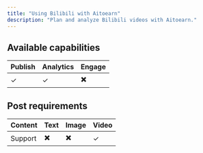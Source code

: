 ```yaml
---
title: "Using Bilibili with Aitoearn"
description: "Plan and analyze Bilibili videos with Aitoearn."
---
```

## Available capabilities

| Publish | Analytics | Engage |
| --- | --- | --- |
| ✓ | ✓ | ✖️ |

## Post requirements

| Content | Text | Image | Video |
| --- | --- | --- | --- |
| Support | ✖️ | ✖️ | ✓ |
